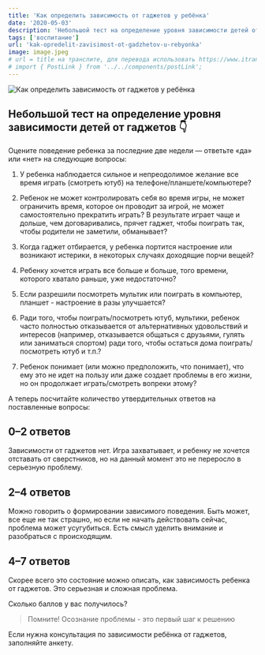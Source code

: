 ```yaml
---
title: 'Как определить зависимость от гаджетов у ребёнка'
date: '2020-05-03'
description: 'Небольшой тест на определение уровня зависимости детей от гаджетов. Оцените поведение ребенка за последние две недели — ответьте «да» или «нет» на следующие вопросы.'
tags: ['воспитание']
url: 'kak-opredelit-zavisimost-ot-gadzhetov-u-rebyonka'
image: image.jpeg
# url = title на транслите, для перевода использовать https://www.itranslit.com/
# import { PostLink } from '../../components/postLink';
---
```



![Как определить зависимость от гаджетов у ребёнка](./image.jpeg)

## Небольшой тест на определение уровня зависимости детей от гаджетов 👇

Оцените поведение ребенка за последние две недели — ответьте «да» или «нет» на следующие вопросы:

1. У ребенка наблюдается сильное и непреодолимое желание все время играть (смотреть ютуб) на телефоне/планшете/компьютере?

2. Ребенок не может контролировать себя во время игры, не может ограничить время, которое он проводит за игрой, не может самостоятельно прекратить играть? В результате играет чаще и дольше, чем договаривались, прячет гаджет, чтобы поиграть так, чтобы родители не заметили, обманывает?

3. Когда гаджет отбирается, у ребенка портится настроение или возникают истерики, в некоторых случаях доходящие порчи вещей?

4. Ребенку хочется играть все больше и больше, того времени, которого хватало раньше, уже недостаточно?

5. Если разрешили посмотреть мультик или поиграть в компьютер, планшет - настроение в разы улучшается?

6. Ради того, чтобы поиграть/посмотреть ютуб, мультики, ребенок часто полностью отказывается от альтернативных удовольствий и интересов (например, отказывается общаться с друзьями, гулять или заниматься спортом) ради того, чтобы остаться дома поиграть/посмотреть ютуб и т.п.?

7. Ребенок понимает (или можно предположить, что понимает), что ему это не идет на пользу или даже создает проблемы в его жизни, но он продолжает играть/смотреть вопреки этому?

А теперь посчитайте количество утвердительных ответов на поставленные вопросы:

## 0–2 ответов

Зависимости от гаджетов нет. Игра захватывает, и ребенку не хочется отставать от сверстников, но на данный момент это не переросло в серьезную проблему.

## 2–4 ответов

Можно говорить о формировании зависимого поведения. Быть может, все еще не так страшно, но если не начать действовать сейчас, проблема может усугубиться. Есть смысл уделить внимание и разобраться с происходящим.

## 4–7 ответов

Скорее всего это состояние можно описать, как зависимость ребенка от гаджетов. Это серьезная и сложная проблема.

Сколько баллов у вас получилось?

> Помните! Осознание проблемы - это первый шаг к решению

Если нужна консультация по зависимости ребёнка от гаджетов, <PostLink to="#how-to-get-consultation">заполняйте анкету</PostLink>.
